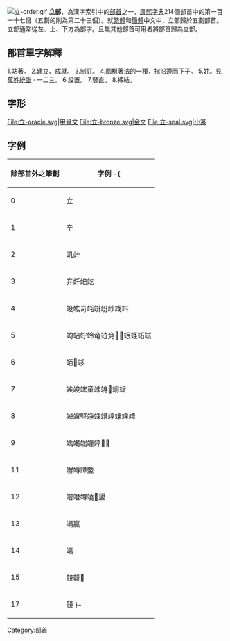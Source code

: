 [[File:立-order.gif|thumb]]
'''立部'''，為漢字索引中的[[部首|部首]]之一，[[康熙字典|康熙字典]]214個部首中的第一百一十七個（五劃的則為第二十三個）。就[[繁體|繁體]]和[[簡體|簡體]]中文中，立部歸於五劃部首。立部通常從左、上、下方為部字。且無其他部首可用者將部首歸為立部。

== 部首單字解釋 ==

1.站著。
2.建立、成就。
3.制訂。
4.圍棋著法的一種，指沿邊而下子。
5.姓。見[[萬姓統譜|萬姓統譜]] · 一二三。
6.設置。
7.豎直。
8.締結。

== 字形 ==
<gallery>
File:立-oracle.svg|甲骨文
File:立-bronze.svg|金文
File:立-seal.svg|小篆
</gallery>

==字例==
{| border="1" cellpadding="3" cellspacing="0" style="border-collapse: collapse;text-align:left;"
! 除部首外之筆劃 !! 字例
-{
|----
| 0 || 立
|----
| 1 || 䇂
|----
| 2 || 竌竍
|----
| 3 || 竎竏䇃䇄
|----
| 4 || 竐竑竒竓竔竕竗䇅䇆
|----
| 5 || 竘站竚竛竜竝竞𥩯𥩰䇇䇈䇉䇊
|----
| 6 || 竡𥩵䇋
|----
| 7 || 竢竣竤童竦竧𥪅䇌䇍
|----
| 8 || 竨竩竪竫𥪕䇎䇏䇐䇑靖
|----
| 9 || 竬竭端竰𥪜𥪝𥪞
|----
| 11 || 竮竱𥪮䇒
|----
| 12 || 竲竳竴𥪯𥪸䇓
|----
| 13 || 竵䇔
|----
| 14 || 䇕
|----
| 15 || 競竷𥫌
|----
| 17 || 竸
}-
|}

{{康熙部首}}
{{lang-stub}}
[[Category:部首|Category:部首]]